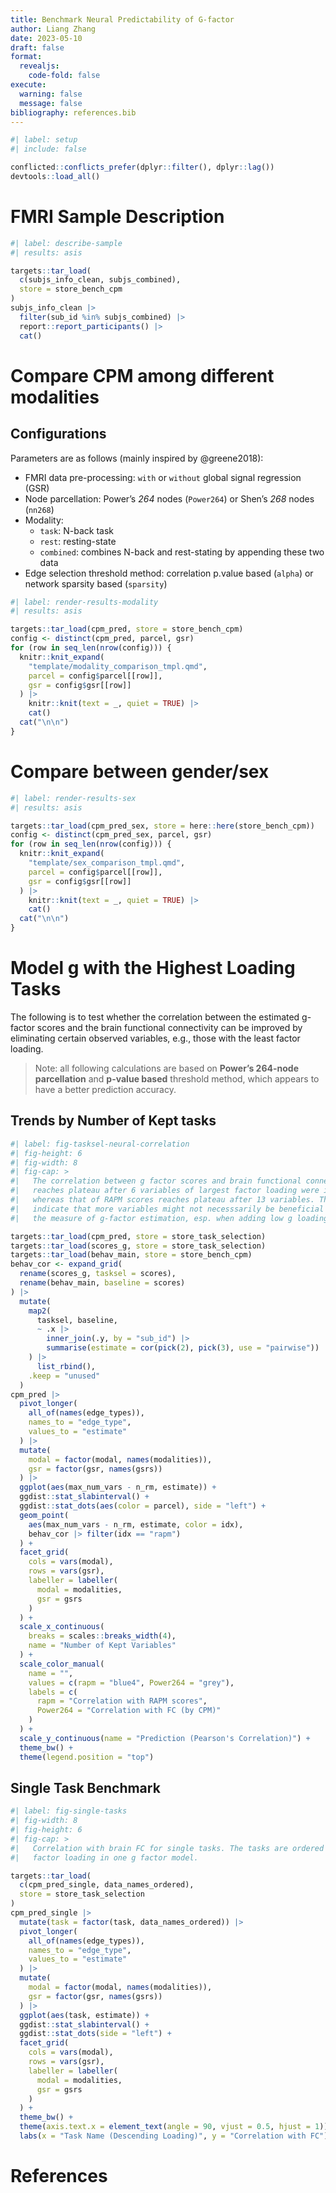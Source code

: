 ```yaml
---
title: Benchmark Neural Predictability of G-factor
author: Liang Zhang
date: 2023-05-10
draft: false
format:
  revealjs:
    code-fold: false
execute:
  warning: false
  message: false
bibliography: references.bib
---
```


```r
#| label: setup
#| include: false

conflicted::conflicts_prefer(dplyr::filter(), dplyr::lag())
devtools::load_all()
```

# FMRI Sample Description

```r
#| label: describe-sample
#| results: asis

targets::tar_load(
  c(subjs_info_clean, subjs_combined),
  store = store_bench_cpm
)
subjs_info_clean |>
  filter(sub_id %in% subjs_combined) |>
  report::report_participants() |>
  cat()
```

# Compare CPM among different modalities

## Configurations {.smaller}

Parameters are as follows (mainly inspired by @greene2018):

-   FMRI data pre-processing: `with` or `without` global signal regression (GSR)
-   Node parcellation: Power's *264* nodes (`Power264`) or Shen's *268* nodes (`nn268`)
-   Modality:
    -   `task`: N-back task
    -   `rest`: resting-state
    -   `combined`: combines N-back and rest-stating by appending these two data
-   Edge selection threshold method: correlation p.value based (`alpha`) or network sparsity based (`sparsity`)

```r
#| label: render-results-modality
#| results: asis

targets::tar_load(cpm_pred, store = store_bench_cpm)
config <- distinct(cpm_pred, parcel, gsr)
for (row in seq_len(nrow(config))) {
  knitr::knit_expand(
    "template/modality_comparison_tmpl.qmd",
    parcel = config$parcel[[row]],
    gsr = config$gsr[[row]]
  ) |>
    knitr::knit(text = _, quiet = TRUE) |>
    cat()
  cat("\n\n")
}
```

# Compare between gender/sex

```r
#| label: render-results-sex
#| results: asis

targets::tar_load(cpm_pred_sex, store = here::here(store_bench_cpm))
config <- distinct(cpm_pred_sex, parcel, gsr)
for (row in seq_len(nrow(config))) {
  knitr::knit_expand(
    "template/sex_comparison_tmpl.qmd",
    parcel = config$parcel[[row]],
    gsr = config$gsr[[row]]
  ) |>
    knitr::knit(text = _, quiet = TRUE) |>
    cat()
  cat("\n\n")
}
```

# Model g with the Highest Loading Tasks

The following is to test whether the correlation between the estimated g-factor scores and the brain functional connectivity can be improved by eliminating certain observed variables, e.g., those with the least factor loading.

> Note: all following calculations are based on **Power's 264-node parcellation** and **p-value based** threshold method, which appears to have a better prediction accuracy.

## Trends by Number of Kept tasks  {.smaller}

```r
#| label: fig-tasksel-neural-correlation
#| fig-height: 6
#| fig-width: 8
#| fig-cap: >
#|   The correlation between g factor scores and brain functional connectivity
#|   reaches plateau after 6 variables of largest factor loading were included,
#|   whereas that of RAPM scores reaches plateau after 13 variables. This might
#|   indicate that more variables might not necesssarily be beneficial to
#|   the measure of g-factor estimation, esp. when adding low g loading tasks.

targets::tar_load(cpm_pred, store = store_task_selection)
targets::tar_load(scores_g, store = store_task_selection)
targets::tar_load(behav_main, store = store_bench_cpm)
behav_cor <- expand_grid(
  rename(scores_g, tasksel = scores),
  rename(behav_main, baseline = scores)
) |>
  mutate(
    map2(
      tasksel, baseline,
      ~ .x |>
        inner_join(.y, by = "sub_id") |>
        summarise(estimate = cor(pick(2), pick(3), use = "pairwise"))
    ) |>
      list_rbind(),
    .keep = "unused"
  )
cpm_pred |>
  pivot_longer(
    all_of(names(edge_types)),
    names_to = "edge_type",
    values_to = "estimate"
  ) |>
  mutate(
    modal = factor(modal, names(modalities)),
    gsr = factor(gsr, names(gsrs))
  ) |>
  ggplot(aes(max_num_vars - n_rm, estimate)) +
  ggdist::stat_slabinterval() +
  ggdist::stat_dots(aes(color = parcel), side = "left") +
  geom_point(
    aes(max_num_vars - n_rm, estimate, color = idx),
    behav_cor |> filter(idx == "rapm")
  ) +
  facet_grid(
    cols = vars(modal),
    rows = vars(gsr),
    labeller = labeller(
      modal = modalities,
      gsr = gsrs
    )
  ) +
  scale_x_continuous(
    breaks = scales::breaks_width(4),
    name = "Number of Kept Variables"
  ) +
  scale_color_manual(
    name = "",
    values = c(rapm = "blue4", Power264 = "grey"),
    labels = c(
      rapm = "Correlation with RAPM scores",
      Power264 = "Correlation with FC (by CPM)"
    )
  ) +
  scale_y_continuous(name = "Prediction (Pearson's Correlation)") +
  theme_bw() +
  theme(legend.position = "top")
```

## Single Task Benchmark

```r
#| label: fig-single-tasks
#| fig-width: 8
#| fig-height: 6
#| fig-cap: >
#|   Correlation with brain FC for single tasks. The tasks are ordered by the
#|   factor loading in one g factor model.

targets::tar_load(
  c(cpm_pred_single, data_names_ordered),
  store = store_task_selection
)
cpm_pred_single |>
  mutate(task = factor(task, data_names_ordered)) |>
  pivot_longer(
    all_of(names(edge_types)),
    names_to = "edge_type",
    values_to = "estimate"
  ) |>
  mutate(
    modal = factor(modal, names(modalities)),
    gsr = factor(gsr, names(gsrs))
  ) |>
  ggplot(aes(task, estimate)) +
  ggdist::stat_slabinterval() +
  ggdist::stat_dots(side = "left") +
  facet_grid(
    cols = vars(modal),
    rows = vars(gsr),
    labeller = labeller(
      modal = modalities,
      gsr = gsrs
    )
  ) +
  theme_bw() +
  theme(axis.text.x = element_text(angle = 90, vjust = 0.5, hjust = 1)) +
  labs(x = "Task Name (Descending Loading)", y = "Correlation with FC")
```

# References
